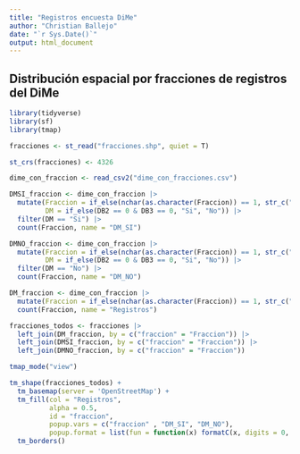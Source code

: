 ```yaml
---
title: "Registros encuesta DiMe"
author: "Christian Ballejo"
date: "`r Sys.Date()`"
output: html_document
---
```


## Distribución espacial por fracciones de registros del DiMe

```r
library(tidyverse)
library(sf)
library(tmap)

fracciones <- st_read("fracciones.shp", quiet = T)

st_crs(fracciones) <- 4326

dime_con_fraccion <- read_csv2("dime_con_fracciones.csv")

DMSI_fraccion <- dime_con_fraccion |> 
  mutate(Fraccion = if_else(nchar(as.character(Fraccion)) == 1, str_c("0", as.character(Fraccion)), as.character(Fraccion)),
         DM = if_else(DB2 == 0 & DB3 == 0, "Si", "No")) |> 
  filter(DM == "Si") |> 
  count(Fraccion, name = "DM_SI") 

DMNO_fraccion <- dime_con_fraccion |> 
  mutate(Fraccion = if_else(nchar(as.character(Fraccion)) == 1, str_c("0", as.character(Fraccion)), as.character(Fraccion)),
         DM = if_else(DB2 == 0 & DB3 == 0, "Si", "No")) |> 
  filter(DM == "No") |> 
  count(Fraccion, name = "DM_NO")

DM_fraccion <- dime_con_fraccion |> 
  mutate(Fraccion = if_else(nchar(as.character(Fraccion)) == 1, str_c("0", as.character(Fraccion)), as.character(Fraccion))) |> 
  count(Fraccion, name = "Registros")

fracciones_todos <- fracciones |> 
  left_join(DM_fraccion, by = c("fraccion" = "Fraccion")) |> 
  left_join(DMSI_fraccion, by = c("fraccion" = "Fraccion")) |> 
  left_join(DMNO_fraccion, by = c("fraccion" = "Fraccion"))

tmap_mode("view") 

tm_shape(fracciones_todos) +
  tm_basemap(server = 'OpenStreetMap') +
  tm_fill(col = "Registros", 
          alpha = 0.5, 
          id = "fraccion", 
          popup.vars = c("fraccion" , "DM_SI", "DM_NO"), 
          popup.format = list(fun = function(x) formatC(x, digits = 0, format = "f"))) +
  tm_borders()


```


